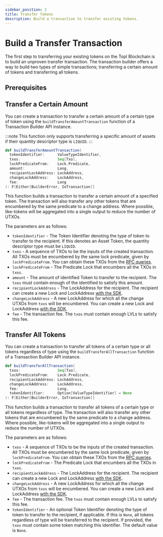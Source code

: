 ```yaml
---
sidebar_position: 2
title: Transfer Tokens
description: Build a transaction to transfer existing tokens.
---
```



# Build a Transfer Transaction

The first step to transferring your existing tokens on the Topl Blockchain is to build an unproven transfer transaction.
The transaction builder offers a way to build two types of simple transactions; transferring a certain amount of tokens
and transferring all tokens.

<RevealedLock/>

## Prerequisites

<InitTxBuilder/>

## Transfer a Certain Amount

You can create a transaction to transfer a certain amount of a certain type of token using
the <ScaladocLink path="co/topl/brambl/builders/TransactionBuilderApi.html#buildTransferAmountTransaction(ValueTypeIdentifier,Seq[Txo],Predicate,Long,LockAddress,LockAddress,Long):F[Either[BuilderError,IoTransaction]]"><code>buildTransferAmountTransaction</code></ScaladocLink>
function of a Transaction Builder API instance.

:::note
This function only supports transferring a specific amount of assets if their quantity descriptor type is `LIQUID`.
:::

```scala
def buildTransferAmountTransaction(
  tokenIdentifier:      ValueTypeIdentifier,
  txos:                 Seq[Txo],
  lockPredicateFrom:    Lock.Predicate,
  amount:               Long,
  recipientLockAddress: LockAddress,
  changeLockAddress:    LockAddress,
  fee:                  Long
): F[Either[BuilderError, IoTransaction]]
```

This function builds a transaction to transfer a certain amount of a specified token. The transaction will also transfer
any other tokens that are encumbered by the same predicate to a change address. Where possible, like-tokens will be
aggregated into a single output to reduce the number of UTXOs.

The parameters are as follows:
- `tokenIdentifier` - The Token Identifier denoting the type of token to transfer to the recipient. If this denotes an
Asset Token, the quantity descriptor type must be `LIQUID`.
- `txos` - A sequence of TXOs to be the inputs of the created transaction. All TXOs must be encumbered by the same lock
predicate, given by `lockPredicateFrom`. You can obtain these TXOs from the [RPC queries](../rpc#querying-utxos).
- `lockPredicateFrom` - The Predicate Lock that encumbers all the TXOs in `txos`.
- `amount` - The amount of identified Token to transfer to the recipient. The `txos` must contain enough of the
identified to satisfy this amount.
- `recipientLockAddress` - The LockAddress for the recipient. The recipient can create a new Lock and
LockAddress [with the SDK](./locks).
- `changeLockAddress` - A new LockAddress for which all the change UTXOs from `txos` will be encumbered. You can create a new
Lock and LockAddress [with the SDK](./locks).
- `fee` - The transaction fee. The `txos` must contain enough LVLs to satisfy this fee.

<TxReturn tokenType="transferred" />

## Transfer All Tokens

You can create a transaction to transfer all tokens of a certain type or all tokens regardless of type using
the <ScaladocLink path="co/topl/brambl/builders/TransactionBuilderApi.html#buildTransferAllTransaction(Seq[Txo],Predicate,LockAddress,LockAddress,Long,Option[ValueTypeIdentifier]):F[Either[BuilderError,IoTransaction]]"><code>buildTransferAllTransaction</code></ScaladocLink>
function of a Transaction Builder API instance.

```scala
def buildTransferAllTransaction(
  txos:                 Seq[Txo],
  lockPredicateFrom:    Lock.Predicate,
  recipientLockAddress: LockAddress,
  changeLockAddress:    LockAddress,
  fee:                  Long,
  tokenIdentifier:      Option[ValueTypeIdentifier] = None
): F[Either[BuilderError, IoTransaction]]
```

This function builds a transaction to transfer all tokens of a certain type or all tokens regardless of type. The
transaction will also transfer any other tokens that are encumbered by the same predicate to a change address. Where
possible, like-tokens will be aggregated into a single output to reduce the number of UTXOs.

The parameters are as follows:
- `txos` - A sequence of TXOs to be the inputs of the created transaction. All TXOs must be encumbered by the same lock
predicate, given by `lockPredicateFrom`. You can obtain these TXOs from the [RPC queries](../rpc#querying-utxos).
- `lockPredicateFrom` - The Predicate Lock that encumbers all the TXOs in `txos`.
- `recipientLockAddress` - The LockAddress for the recipient. The recipient can create a new Lock and
LockAddress [with the SDK](./locks).
- `changeLockAddress` - A new LockAddress for which all the change UTXOs from `txos` will be encumbered. You can create a new
Lock and LockAddress [with the SDK](./locks).
- `fee` - The transaction fee. The `txos` must contain enough LVLs to satisfy this fee.
- `tokenIdentifier` - An optional Token Identifier denoting the type of token to transfer to the recipient, if applicable.
If this is `None`, all tokens regardless of type will be transferred to the recipient. If provided, the `txos` must contain
some token matching this identifier. The default value is `None`.

<TxReturn tokenType="transferred" />